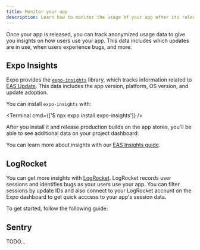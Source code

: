 ```yaml
---
title: Monitor your app
description: Learn how to monitor the usage of your app after its release.
---
```




Once your app is released, you can track anonymized usage data to give you insights on how users use your app. This data includes which updates are in use, when users experience bugs, and more.

## Expo Insights

Expo provides the [`expo-insights`](/eas-insights/introduction/) library, which tracks information related to [EAS Update](/deploy/send-over-the-air-updates/). This data includes the app version, platform, OS version, and update adoption.

You can install `expo-insights` with:

<Terminal cmd={['$ npx expo install expo-insights']} />

After you install it and release production builds on the app stores, you'll be able to see additional data on your project dashboard:

<ContentSpotlight
  alt="Active user insights on the Expo dashboard."
  src="/static/images/monitoring/monitor-your-app/expo-insights.png"
/>

You can learn more about insights with our [EAS Insights guide](/eas-insights/introduction/).

## LogRocket

You can get more insights with [LogRocket](https://logrocket.com). LogRocket records user sessions and identifies bugs as your users use your app. You can filter sessions by update IDs and also connect to your LogRocket account on the Expo dashboard to get quick acccess to your app's session data.

<ContentSpotlight
  alt="User sessions on the LogRocket dashboard."
  src="/static/images/monitoring/monitor-your-app/logrocket.png"
/>

To get started, follow the following guide:

<BoxLink
  title="Set Up LogRocket"
  description="TODO TODO"
  href="/guides/use-logrocket/"
  Icon={BookOpen02Icon}
/>

## Sentry

TODO...
